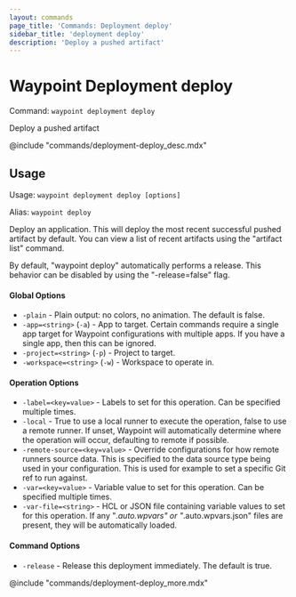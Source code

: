 ```yaml
---
layout: commands
page_title: 'Commands: Deployment deploy'
sidebar_title: 'deployment deploy'
description: 'Deploy a pushed artifact'
---
```


# Waypoint Deployment deploy

Command: `waypoint deployment deploy`

Deploy a pushed artifact

@include "commands/deployment-deploy_desc.mdx"

## Usage

Usage: `waypoint deployment deploy [options]`

Alias: `waypoint deploy`

Deploy an application. This will deploy the most recent successful
pushed artifact by default. You can view a list of recent artifacts
using the "artifact list" command.

By default, "waypoint deploy" automatically performs a release. This behavior
can be disabled by using the "-release=false" flag.

#### Global Options

- `-plain` - Plain output: no colors, no animation. The default is false.
- `-app=<string>` (`-a`) - App to target. Certain commands require a single app target for Waypoint configurations with multiple apps. If you have a single app, then this can be ignored.
- `-project=<string>` (`-p`) - Project to target.
- `-workspace=<string>` (`-w`) - Workspace to operate in.

#### Operation Options

- `-label=<key=value>` - Labels to set for this operation. Can be specified multiple times.
- `-local` - True to use a local runner to execute the operation, false to use a remote runner.
  If unset, Waypoint will automatically determine where the operation will occur,
  defaulting to remote if possible.
- `-remote-source=<key=value>` - Override configurations for how remote runners source data. This is specified to the data source type being used in your configuration. This is used for example to set a specific Git ref to run against.
- `-var=<key=value>` - Variable value to set for this operation. Can be specified multiple times.
- `-var-file=<string>` - HCL or JSON file containing variable values to set for this operation. If any "_.auto.wpvars" or "_.auto.wpvars.json" files are present, they will be automatically loaded.

#### Command Options

- `-release` - Release this deployment immediately. The default is true.

@include "commands/deployment-deploy_more.mdx"
